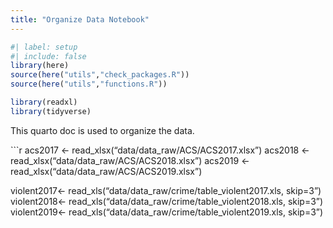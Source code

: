 ```yaml
---
title: "Organize Data Notebook"
---
```


```r
#| label: setup
#| include: false
library(here)
source(here("utils","check_packages.R"))
source(here("utils","functions.R"))

library(readxl)
library(tidyverse)
```

This quarto doc is used to organize the data.

```r
acs2017 <- read_xlsx("data/data_raw/ACS/ACS2017.xlsx")
acs2018 <- read_xlsx("data/data_raw/ACS/ACS2018.xlsx")
acs2019 <- read_xlsx("data/data_raw/ACS/ACS2019.xlsx")


violent2017<- read_xls("data/data_raw/crime/table_violent2017.xls, skip=3")
violent2018<- read_xls("data/data_raw/crime/table_violent2018.xls, skip=3")
violent2019<- read_xls("data/data_raw/crime/table_violent2019.xls, skip=3")
